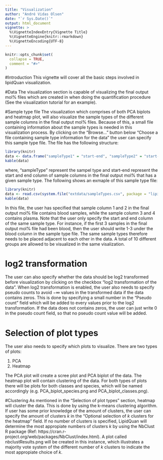 ```yaml
---
title: "Visualization"
author: "André Vidas Olsen"
date: "`r Sys.Date()`"
output: html_document
vignette: >
  %\VignetteIndexEntry{Vignette Title}
  %\VignetteEngine{knitr::rmarkdown}
  %\VignetteEncoding{UTF-8}
---
```


```r
knitr::opts_chunk$set(
  collapse = TRUE,
  comment = "#>"
)
```

#Introduction
This vignette will cover all the basic steps involved in lipidQuan visualization.


#Data
The visualization section is capable of visualizing the final output mol% files which are created in when doing the quantification procedure (See the visualization tutorial for an example).



#Sample type file
The visualization which comprises of both PCA biplots and heatmap plot, will also visualize the sample types of the different sample columns in the final output mol% files. Because of this, a small file containing information about the sample types is needed in this visualization process. By clicking on the "Browse..." button below "Choose a file containing sample type information for the data" the user can specify this sample type file. The file has the following structure:


```r
library(knitr)
data <- data.frame("sampleType1" = "start-end", "sampleType2" = "start-end", "sampleType3" = "start-end", "sampleType4" = "start-end", "sampleType5" = "start-end", "sampleType6" = "start-end")
kable(data)
```

where, "sampleType" represent the sampel type and start-end represent the start and end column of sample columns in the final output mol% that has a given sample type. The following shows an exmaple of this sample type file:

```r
library(knitr)
data <- read.csv(system.file("extdata/sampleTypes.csv", package = "lipidQuan"), stringsAsFactors = FALSE)
kable(data)
```

In this file, the user has specified that sample column 1 and 2 in the final output mol% file contains blood samples, while the sample column 3 and 4 contains plasma. Note that the user only specify the start and end column of the same sample type. For instance, if the first 3 samples in the final output mol% file had been blood, then the user should write 1-3 under the blood column in the sample type file. The same sample types therefore needs to be placed adjacent to each other in the data. A total of 10 different groups are allowed to be visualized in the same visalization.

# log2 transformation
The user can also specify whether the data should be log2 transformed before visualization by clicking on the checkbox "log2 transformation of the data". When log2 transformation is enabled, the user also needs to specify pseudo counts to avoid $-\infty$ values in the transformed data if the data contains zeros. This is done by specifying a small number in the "Pseudo count" field which will be added to every values prior to the log2 transformation. If the data does not contains zeros, the user can just write 0 in the pseudo count field, so that no pseudo count value will be added. 

# Selection of plot types
The user also needs to specify which plots to visualize. There are two types of plots:

1. PCA
2. Heatmap

The PCA plot will create a scree plot and PCA biplot of the data. The heatmap plot will contain clustering of the data. For both types of plots there will be plots for both classes and species, which will be named accordingly (e.g. PCA_biplot_species.png and PCA_biplot_classes.png).


#Clustering
As mentioned in the "Selection of plot types" section, heatmap will cluster the data. This is done by using the k-means clustering algorithm. If user has some prior knowledge of the amount of clusters, the user can specify the amount of clusters $k$ in the "Optional selection of $k$ clusters for the heatmap" field. If no number of clusters is specified, LipidQuan will determine the most appropiate numbers of clusters $k$ by using the NbClust R package (Ref: https://cran.r-project.org/web/packages/NbClust/index.html). A plot called nbclustResults.png will be created in this instance, which illustrates a majority vote system of the different number of $k$ clusters to indicate the most appropiate choice of $k$.


